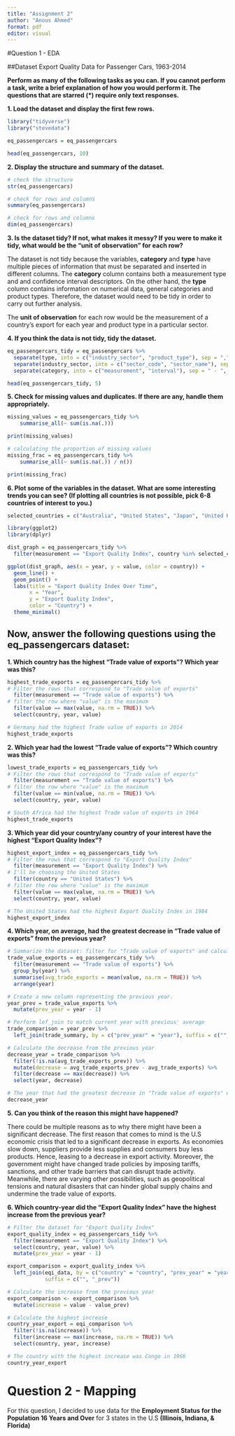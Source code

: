 ```yaml
---
title: "Assignment 2"
author: "Anous Ahmed"
format: pdf
editor: visual
---
```


#Question 1 - EDA

##Dataset Export Quality Data for Passenger Cars, 1963-2014

**Perform as many of the following tasks as you can. If you cannot perform a task, write a brief explanation of how you would perform it. The questions that are starred (\*) require only text responses.**

**1. Load the dataset and display the first few rows.**

```r
library("tidyverse")
library("stevedata")
```

```r
eq_passengercars = eq_passengercars
```

```r
head(eq_passengercars, 10)
```

**2. Display the structure and summary of the dataset.**

```r
# check the structure
str(eq_passengercars)
```

```r
# check for rows and columns
summary(eq_passengercars)
```

```r
# check for rows and columns
dim(eq_passengercars)
```

**3. Is the dataset tidy? If not, what makes it messy? If you were to make it tidy, what would be the "unit of observation" for each row?**

The dataset is not tidy because the variables, **category** and **type** have multiple pieces of information that must be separated and inserted in different columns. The **category** column contains both a measurement type and and confidence interval descriptors. On the other hand, the **type** column contains information on numerical data, general categories and product types. Therefore, the dataset would need to be tidy in order to carry out further analysis.

The **unit of observation** for each row would be the measurement of a country's export for each year and product type in a particular sector.

**4. If you think the data is not tidy, tidy the dataset.**

```r
eq_passengercars_tidy = eq_passengercars %>%
  separate(type, into = c("industry_sector", "product_type"), sep = ",", remove = T) %>%
  separate(industry_sector, into = c("sector_code", "sector_name"), sep = "\\. ", remove = T) %>%
  separate(category, into = c("measurement", "interval"), sep = " - ", fill = "right")
```

```r
head(eq_passengercars_tidy, 5)
```

**5. Check for missing values and duplicates. If there are any, handle them appropriately.**

```r
missing_values = eq_passengercars_tidy %>%
    summarise_all(~ sum(is.na(.)))

print(missing_values)
```

```r
# calculating the proportion of missing values
missing_frac = eq_passengercars_tidy %>%
    summarise_all(~ sum(is.na(.)) / n())

print(missing_frac)
```

**6. Plot some of the variables in the dataset. What are some interesting trends you can see? (If plotting all countries is not possible, pick 6-8 countries of interest to you.)**

```r
selected_countries = c("Australia", "United States", "Japan", "United Kingdom", "Germany", "China")
```

```r
library(ggplot2)
library(dplyr)
```

```r
dist_graph = eq_passengercars_tidy %>%
  filter(measurement == "Export Quality Index", country %in% selected_countries)

ggplot(dist_graph, aes(x = year, y = value, color = country)) +
  geom_line() +
  geom_point() +
  labs(title = "Export Quality Index Over Time",
       x = "Year",
       y = "Export Quality Index",
       color = "Country") +
  theme_minimal()
```

## Now, answer the following questions using the eq_passengercars dataset:

**1. Which country has the highest "Trade value of exports"? Which year was this?**

```r
highest_trade_exports = eq_passengercars_tidy %>%
# Filter the rows that correspond to "Trade value of exports"
  filter(measurement == "Trade value of exports") %>%
# filter the row where "value" is the maximum
  filter(value == max(value, na.rm = TRUE)) %>%
  select(country, year, value)
```

```r
# Germany had the highest Trade value of exports in 2014 
highest_trade_exports
```

**2. Which year had the lowest "Trade value of exports"? Which country was this?**

```r
lowest_trade_exports = eq_passengercars_tidy %>%
# Filter the rows that correspond to "Trade value of exports"
  filter(measurement == "Trade value of exports") %>%
# filter the row where "value" is the maximum
  filter(value == min(value, na.rm = TRUE)) %>%
  select(country, year, value)
```

```r
# South Africa had the highest Trade value of exports in 1964 
highest_trade_exports
```

**3. Which year did your country/any country of your interest have the highest "Export Quality Index"?**

```r
highest_export_index = eq_passengercars_tidy %>%
# Filter the rows that correspond to "Export Quality Index"
  filter(measurement == "Export Quality Index") %>%
# I'll be choosing the United States  
  filter(country == "United States") %>%
# filter the row where "value" is the maximum
  filter(value == max(value, na.rm = TRUE)) %>%
  select(country, year, value)
```

```r
# The United States had the highest Export Quality Index in 1984 
highest_export_index
```

**4. Which year, on average, had the greatest decrease in "Trade value of exports" from the previous year?**

```r
# Summarize the dataset: filter for "Trade value of exports" and calculate the average export value per year.
trade_value_exports = eq_passengercars_tidy %>%
  filter(measurement == "Trade value of exports") %>%
  group_by(year) %>%
  summarise(avg_trade_exports = mean(value, na.rm = TRUE)) %>%
  arrange(year)
```

```r
# Create a new column representing the previous year.
year_prev = trade_value_exports %>%
  mutate(prev_year = year - 1)
```

```r
# Perform lef_join to match current year with previous' average
trade_comparison = year_prev %>%
  left_join(trade_summary, by = c("prev_year" = "year"), suffix = c("", "_prev"))
```

```r
# Calculate the decrease from the previous year 
decrease_year = trade_comparison %>%
  filter(!is.na(avg_trade_exports_prev)) %>%
  mutate(decrease = avg_trade_exports_prev - avg_trade_exports) %>%
  filter(decrease == max(decrease)) %>%
  select(year, decrease)
```

```r
# The year that had the greatest decrease in "Trade value of exports" was 2009
decrease_year
```

**5. Can you think of the reason this might have happened?**

There could be multiple reasons as to why there might have been a significant decrease. The first reason that comes to mind is the U.S economic crisis that led to a significant decrease in exports. As economies slow down, suppliers provide less supplies and consumers buy less products. Hence, leasing to a decrease in export activity. Moreover, the government might have changed trade policies by imposing tariffs, sanctions, and other trade barriers that can disrupt trade activity.  Meanwhile, there are varying other possibilities, such as geopolitical tensions and natural disasters that can hinder global supply chains and undermine the trade value of exports.

**6. Which country-year did the "Export Quality Index" have the highest increase from the previous year?**

```r
# Filter the dataset for "Export Quality Index" 
export_quality_index = eq_passengercars_tidy %>%
  filter(measurement == "Export Quality Index") %>%
  select(country, year, value) %>%
  mutate(prev_year = year - 1)
```

```r
export_comparison = export_quality_index %>%
  left_join(eqi_data, by = c("country" = "country", "prev_year" = "year"), 
            suffix = c("", "_prev"))
```

```r
# Calculate the increase from the previous year
export_comparison <- export_comparison %>%
  mutate(increase = value - value_prev)
```

```r
# Calculate the highest increase
country_year_export = eqi_comparison %>%
  filter(!is.na(increase)) %>%
  filter(increase == max(increase, na.rm = TRUE)) %>%
  select(country, year, increase)
```

```r
# The country with the highest increase was Congo in 1966
country_year_export
```

# Question 2 - Mapping

For this question, I decided to use data for the **Employment Status for the Population 16 Years and Over** for 3 states in the U.S **(Illinois, Indiana, & Florida)**
